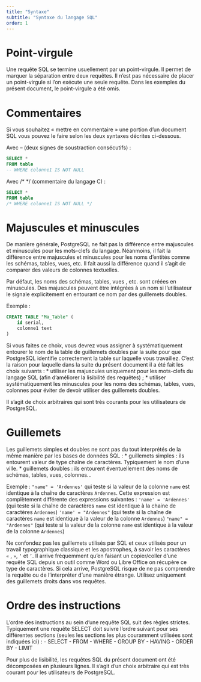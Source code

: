 ```yaml
---
title: "Syntaxe"
subtitle: "Syntaxe du langage SQL"
order: 1
---
```


# Point-virgule

Une requête SQL se termine usuellement par un point-virgule.
Il permet de marquer la séparation entre deux requêtes.
Il n’est pas nécessaire de placer un point-virgule si l’on exécute une seule requête. Dans les exemples du présent document, le point-virgule a été omis.

# Commentaires

Si vous souhaitez « mettre en commentaire » une portion d’un document SQL vous pouvez le faire selon les deux syntaxes décrites ci-dessous.

Avec -- (deux signes de soustraction consécutifs) :
``` .sql
SELECT *
FROM table
-- WHERE colonne1 IS NOT NULL
```

Avec /* */ (commentaire du langage C) :
``` .sql
SELECT *
FROM table
/* WHERE colonne1 IS NOT NULL */
```

# Majuscules et minuscules

De manière générale, PostgreSQL ne fait pas la différence entre majuscules et minuscules pour les mots-clefs du langage. Néanmoins, il fait la différence entre majuscules et minuscules pour les noms d’entités comme les schémas, tables, vues, etc. Il fait aussi la différence quand il s’agit de comparer des valeurs de colonnes textuelles.

Par défaut, les noms des schémas, tables, vues , etc. sont créées en minuscules. Des majuscules peuvent être intégrées à un nom si l’utilisateur le signale explicitement en entourant ce nom par des guillemets doubles.

Exemple :
``` .sql
CREATE TABLE "Ma_Table" (
    id serial,
    colonne1 text
)
```

Si vous faites ce choix, vous devrez vous assigner à systématiquement entourer le nom de la table de guillemets doubles par la suite pour que PostgreSQL identifie correctement la table sur laquelle vous travaillez.
C’est la raison pour laquelle dans la suite du présent document il a été fait les choix suivants :
* utiliser les majuscules uniquement pour les mots-clefs du langage SQL (afin d’améliorer la lisibilité des requêtes) ;
* utiliser systématiquement les minuscules pour les noms des schémas, tables, vues, colonnes pour éviter de devoir utiliser des guillemets doubles.

Il s’agit de choix arbitraires qui sont très courants pour les utilisateurs de PostgreSQL.

# Guillemets

Les guillemets simples et doubles ne sont pas du tout interprétés de la même manière par les bases de données SQL :
* guillemets simples : ils entourent valeur de type chaîne de caractères. Typiquement le nom d’une ville.
* guillemets doubles : ils entourent éventuellement des noms de schémas, tables, vues, colonnes…

Exemple : `"name" = 'Ardennes'` qui teste si la valeur de la colonne `name` est identique à la chaîne de caractères `Ardennes`.
Cette expression est complètement différente des expressions suivantes :
`'name' = 'Ardennes'` (qui teste si la chaîne de caractères `name` est identique à la chaine de caractères `Ardennes`)
`'name' = "Ardennes"` (qui teste si la chaîne de caractères `name` est identique à la valeur de la colonne `Ardennes`)
`"name" = "Ardennes"` (qui teste si la valeur de la colonne `name` est identique à la valeur de la colonne `Ardennes`)

Ne confondez pas les guillemets utilisés par SQL et ceux utilisés pour un travail typographique classique et les apostrophes, à savoir les caractères `«` , `»`, `‘` et `’`. Il arrive fréquemment qu’en faisant un copier/coller d’une requête SQL depuis un outil comme Word ou Libre Office on récupère ce type de caractères. Si cela arrive, PostgreSQL risque de ne pas comprendre la requête ou de l’interpréter d’une manière étrange. Utilisez uniquement des guillemets droits dans vos requêtes.

# Ordre des instructions

L’ordre des instructions au sein d’une requête SQL suit des règles strictes. Typiquement une requête SELECT doit suivre l’ordre suivant pour ses différentes sections (seules les sections les plus couramment utilisées sont indiquées ici) :
- SELECT
- FROM
- WHERE
- GROUP BY
- HAVING
- ORDER BY
- LIMIT

Pour plus de lisibilité, les requêtes SQL du présent document ont été décomposées en plusieurs lignes. Il s’agit d’un choix arbitraire qui est très courant pour les utilisateurs de PostgreSQL.